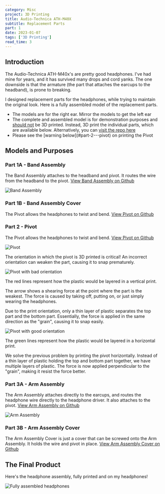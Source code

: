 ```yaml
---
category: Misc
project: 3D Printing
title: Audio-Technica ATH-M40X
subtitle: Replacement Parts
part: 1
date: 2023-01-07
tags: ['3D Printing']
read_time: 3
---
```


## Introduction

The Audio-Technica ATH-M40x's are pretty good headphones. I've had mine for years, and it has survived many drops and cord yanks. The one downside is that the armature (the part that attaches the earcups to the headband), is prone to breaking.

I designed replacement parts for the headphones, while trying to maintain the original look. Here is a fully assembled model of the replacement parts.

<Important>
    <ul>
        <li>The models are for the right ear. Mirror the models to get the left ear</li>
        <li>The complete and assembled model is for demonstration purposes and <u>should not</u> be 3D printed. Instead, 3D print the individual parts, which are available below. Alternatively, you can <a href="https://github.com/zlaast/ATH-M40X">visit the repo here</a></li>
        <li>Please see the [warning below](#part-2---pivot) on printing the Pivot</li>
    </ul>
</Important>

## Models and Purposes

### Part 1A - Band Assembly

The Band Assembly attaches to the headband and pivot. It routes the wire from the headband to the pivot. [View Band Assembly on Github](https://github.com/zlaast/ATH-M40X/blob/main/Headphones%20Assembly%20-%20Band%20Assembly%20(Right%20Ear).STL)

![Band Assembly](/images/posts/Misc/ATH-M40X/Band%20Assembly.png)

### Part 1B - Band Assembly Cover

The Pivot allows the headphones to twist and bend. [View Pivot on Github](https://github.com/zlaast/ATH-M40X/blob/main/Headphones%20Assembly%20-%20Band%20Assembly%20Cover%20(Right%20Ear).STL)

### Part 2 - Pivot

The Pivot allows the headphones to twist and bend. [View Pivot on Github](https://github.com/zlaast/ATH-M40X/blob/main/Headphones%20Assembly%20-%20Pivot%20(Right%20Ear).STL)

![Pivot](/images/posts/Misc/ATH-M40X/Pivot.png)

<Important>
    The orientation in which the pivot is 3D printed is critical! An incorrect orientation can weaken the part, causing it to snap prematurely.
</Important>

![Pivot with bad orientation](/images/posts/Misc/ATH-M40X/Pivot%20-%20Bad%20Orientation.png)

The red lines represent how the plastic would be layered in a vertical print.

The arrow shows a shearing force at the point where the part is the weakest. The force is caused by taking off, putting on, or just simply wearing the headphones.

Due to the print orientation, only a thin layer of plastic separates the top part and the bottom part. Essentially, the force is applied in the same direction as the "grain", causing it to snap easily.

![Pivot with good orientation](/images/posts/Misc/ATH-M40X/Pivot%20-%20Good%20Orientation.png)

The green lines represent how the plastic would be layered in a horizontal print.

We solve the previous problem by printing the pivot horizontally. Instead of a thin layer of plastic holding the top and bottom part together, we have multiple layers of plastic. The force is now applied perpendicular to the "grain", making it resist the force better.

### Part 3A - Arm Assembly

The Arm Assembly attaches directly to the earcups, and routes the headphone wire directly to the headphone driver. It also attaches to the pivot. [View Arm Assembly on Github](https://github.com/zlaast/ATH-M40X/blob/main/Headphones%20Assembly%20-%20Arm%20Assembly%20(Right%20Ear).STL)

![Arm Assembly](/images/posts/Misc/ATH-M40X/Arm%20Assembly%20-%20Back.png)

### Part 3B - Arm Assembly Cover

The Arm Assembly Cover is just a cover that can be screwed onto the Arm Assembly. It holds the wire and pivot in place. [View Arm Assembly Cover on Github](https://github.com/zlaast/ATH-M40X/blob/main/Headphones%20Assembly%20-%20Arm%20Assembly%20Cover%20(Right%20Ear).STL)

## The Final Product

Here's the headphone assembly, fully printed and on my headphones!

![Fully assembled headphones](/images/posts/Misc/ATH-M40X/Headphones.jpg)